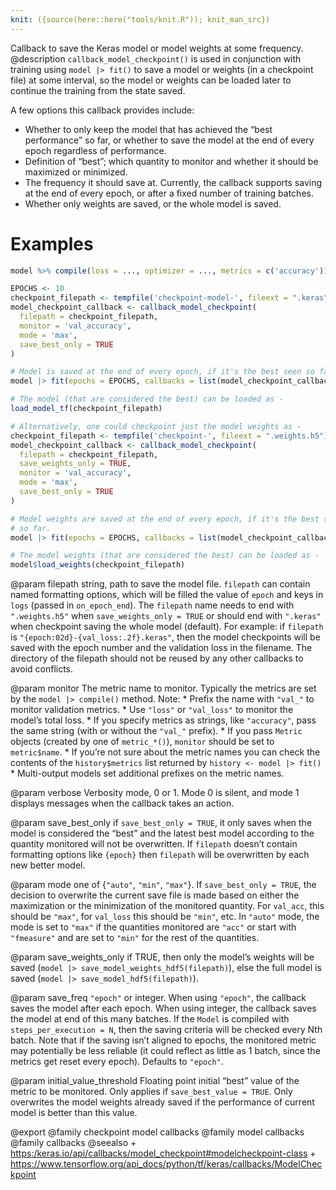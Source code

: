 ```yaml
---
knit: ({source(here::here("tools/knit.R")); knit_man_src})
---
```

Callback to save the Keras model or model weights at some frequency.
 @description
`callback_model_checkpoint()` is used in conjunction with training using
`model |> fit()` to save a model or weights (in a checkpoint file) at some
interval, so the model or weights can be loaded later to continue the
training from the state saved.

A few options this callback provides include:

- Whether to only keep the model that has achieved the "best performance" so
  far, or whether to save the model at the end of every epoch regardless of
  performance.
- Definition of "best"; which quantity to monitor and whether it should be
  maximized or minimized.
- The frequency it should save at. Currently, the callback supports saving
  at the end of every epoch, or after a fixed number of training batches.
- Whether only weights are saved, or the whole model is saved.

# Examples
```r
model %>% compile(loss = ..., optimizer = ..., metrics = c('accuracy'))

EPOCHS <- 10
checkpoint_filepath <- tempfile('checkpoint-model-', fileext = ".keras")
model_checkpoint_callback <- callback_model_checkpoint(
  filepath = checkpoint_filepath,
  monitor = 'val_accuracy',
  mode = 'max',
  save_best_only = TRUE
)

# Model is saved at the end of every epoch, if it's the best seen so far.
model |> fit(epochs = EPOCHS, callbacks = list(model_checkpoint_callback))

# The model (that are considered the best) can be loaded as -
load_model_tf(checkpoint_filepath)

# Alternatively, one could checkpoint just the model weights as -
checkpoint_filepath <- tempfile('checkpoint-', fileext = ".weights.h5")
model_checkpoint_callback <- callback_model_checkpoint(
  filepath = checkpoint_filepath,
  save_weights_only = TRUE,
  monitor = 'val_accuracy',
  mode = 'max',
  save_best_only = TRUE
)

# Model weights are saved at the end of every epoch, if it's the best seen
# so far.
model |> fit(epochs = EPOCHS, callbacks = list(model_checkpoint_callback))

# The model weights (that are considered the best) can be loaded as -
model$load_weights(checkpoint_filepath)
```

@param filepath
string, path to save the model file.
`filepath` can contain named formatting options,
which will be filled the value of `epoch` and keys in `logs`
(passed in `on_epoch_end`).
The `filepath` name needs to end with `".weights.h5"` when
`save_weights_only = TRUE` or should end with `".keras"` when
checkpoint saving the whole model (default).
For example:
if `filepath` is `"{epoch:02d}-{val_loss:.2f}.keras"`, then the
model checkpoints will be saved with the epoch number and the
validation loss in the filename. The directory of the filepath
should not be reused by any other callbacks to avoid conflicts.

@param monitor
The metric name to monitor. Typically the metrics are set by
the `model |> compile()` method. Note:
* Prefix the name with `"val_"` to monitor validation metrics.
* Use `"loss"` or `"val_loss"` to monitor the model's total loss.
* If you specify metrics as strings, like `"accuracy"`, pass the
    same string (with or without the `"val_"` prefix).
* If you pass `Metric` objects (created by one of `metric_*()`), `monitor` should be set to
    `metric$name`.
* If you're not sure about the metric names you can check the
    contents of the `history$metrics` list returned by
    `history <- model |> fit()`
* Multi-output models set additional prefixes on the metric names.

@param verbose
Verbosity mode, 0 or 1. Mode 0 is silent, and mode 1
displays messages when the callback takes an action.

@param save_best_only
if `save_best_only = TRUE`, it only saves when the model
is considered the "best" and the latest best model according to the
quantity monitored will not be overwritten. If `filepath` doesn't
contain formatting options like `{epoch}` then `filepath` will be
overwritten by each new better model.

@param mode
one of {`"auto"`, `"min"`, `"max"`}. If `save_best_only = TRUE`, the
decision to overwrite the current save file is made based on either
the maximization or the minimization of the monitored quantity.
For `val_acc`, this should be `"max"`, for `val_loss` this should be
`"min"`, etc. In `"auto"` mode, the mode is set to `"max"` if the
quantities monitored are `"acc"` or start with `"fmeasure"` and are
set to `"min"` for the rest of the quantities.

@param save_weights_only
if TRUE, then only the model's weights will be saved
(`model |> save_model_weights_hdf5(filepath)`), else the full model is saved
(`model |> save_model_hdf5(filepath)`).

@param save_freq
`"epoch"` or integer. When using `"epoch"`, the callback
saves the model after each epoch. When using integer, the callback
saves the model at end of this many batches. If the `Model` is
compiled with `steps_per_execution = N`, then the saving criteria will
be checked every Nth batch. Note that if the saving isn't aligned to
epochs, the monitored metric may potentially be less reliable (it
could reflect as little as 1 batch, since the metrics get reset
every epoch). Defaults to `"epoch"`.

@param initial_value_threshold
Floating point initial "best" value of the
metric to be monitored. Only applies if `save_best_value = TRUE`. Only
overwrites the model weights already saved if the performance of
current model is better than this value.

@export
@family checkpoint model callbacks
@family model callbacks
@family callbacks
@seealso
+ <https:/keras.io/api/callbacks/model_checkpoint#modelcheckpoint-class>
+ <https://www.tensorflow.org/api_docs/python/tf/keras/callbacks/ModelCheckpoint>
